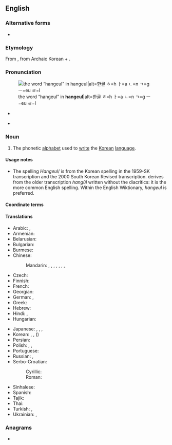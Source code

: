 {{also|hangeul|han-geul}}
==English==
{{wikipedia}}

===Alternative forms===
* {{alter|en|hangeul|han-geul|Han-geul|hangul|Hangul}}

===Etymology===
From {{bor|en|ko|한글||Korean script}}, from Archaic Korean {{m|ko|한||great}} + {{m|ko|글||script}}.

===Pronunciation===
[[File:Hangeul.svg|thumb|the word “hangeul” in '''hangeul'''|alt=한글 ㅎ=h ㅏ=a ㄴ=n ㄱ=g ㅡ=eu ㄹ=l]]
* {{a|US}} {{IPA|/ˈhɑnˌɡul/|lang=en}}
* {{hyphenation|Han|geul|lang=en}}

===Noun===
{{en-noun|-}}

# The phonetic [[alphabet]] used to [[write]] the [[Korean]] [[language]].
#: {{syn|en|Chosongul|chosongul|Joseongeul|joseongeul}} {{qualifier|North Korea}}

====Usage notes====
* The spelling ''Hangeul''/{{m|en|hangeul}} is from the Korean spelling in the 1959-SK transcription and the 2000 South Korean Revised transcription. {{m|en|Hangul}} derives from the older {{l|en|McCune-Reischauer}} transcription ''hangŭl'' written without the diacritics: it is the more common English spelling. Within the English Wiktionary, ''hangeul'' is preferred.

====Coordinate terms====
{{coord2
|hanja
|jamo
|kwukyel
|romaja
|lang=en}}

====Translations====
{{trans-top|Korean phonetic script}}
* Arabic: {{t|ar|هَانْغُول|m|tr=hangūl}}, {{t|ar|هَانْغُول|m|tr=hanḡūl}}
* Armenian: {{t|hy|հանգուլ}}
* Belarusian: {{t|be|хангы́ль|m}}
* Bulgarian: {{t|bg|хангъ̀л|m}}
* Burmese: {{t|my|ဟန်းဂု}}
* Chinese:
*: Mandarin: {{t+|cmn|諺文}}, {{t+|cmn|谚文|tr=yànwén}}, {{t+|cmn|朝鮮字母}}, {{t+|cmn|朝鲜字母|tr=Cháoxiǎn zìmǔ}}, {{t|cmn|韓字}}, {{t|cmn|韩字|tr=hánzì}}, {{t+|cmn|韓文}}, {{t+|cmn|韩文|tr=Hánwén}}
* Czech: {{t|cs|hangul|m}}
* Finnish: {{t|fi|hangul}}
* French: {{t+|fr|hangeul|m}}
* Georgian: {{t|ka|ჰანგული}}
* German: {{t+|de|Hangeul|n}}, {{t|de|Hangul|n}}
* Greek: {{t-needed|el}}
* Hebrew: {{t|he|הנגול|m|tr=hangúl}}
* Hindi: {{t|hi|हंगुल|?}}, {{t|hi|हानगुल|?}}
* Hungarian: {{t+|hu|hangul}}
{{trans-mid}}
* Japanese: {{t+|ja|ハングル|tr=hanguru}}, {{t|ja|朝鮮文字|tr=ちょうせんもじ, Chōsen moji}}, {{t+|ja|諺文|tr=おんもん, onmon; げんぶん, genbun}}, {{t|ja|韓文字|tr=かんもじ, kanmoji}}
* Korean: {{t+|ko|한글}} {{qualifier|South Korea}}, {{t+|ko|조선글}} {{qualifier|North Korea}}, {{t+|ko|언문}} ({{t+|ko|諺文}})
* Persian: {{t|fa|هانگول|tr=hângul}}
* Polish: {{t+|pl|hangul|m}}, {{t+|pl|hangeul|m}}, {{t+|pl|hangyl|m}}
* Portuguese: {{t|pt|hangul|m}}
* Russian: {{t+|ru|хангы́ль|m}}, {{qualifier|North Korea}} {{t|ru|чосонгы́ль|m}}
* Serbo-Croatian:
*: Cyrillic: {{t|sh|хангул|m}}
*: Roman: {{t|sh|hangul|m}}
* Sinhalese: {{t|si|හංගුල්}}
* Spanish: {{t|es|hangul|m}}
* Tajik: {{t|tg|ҳангул}}
* Thai: {{t|th|ฮันกึล|tr=han-gʉl}}
* Turkish: {{t|tr|hangıl}}, {{t+|tr|Hangıl}}
* Ukrainian: {{t|uk|ханги́ль|m}}, {{t|uk|ханґи́ль|m}}
{{trans-bottom}}

{{topics|en|Writing systems}}
{{catlangname|en|terms with optional capitalization}}

===Anagrams===
* {{anagrams|en|laughen}}